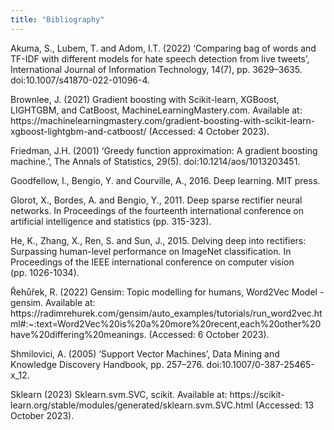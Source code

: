 ```yaml
---
title: "Bibliography"
---
```



Akuma, S., Lubem, T. and Adom, I.T. (2022) ‘Comparing bag of words and TF-IDF with different models for hate speech detection from live tweets’, International Journal of Information Technology, 14(7), pp. 3629–3635. doi:10.1007/s41870-022-01096-4. 

Brownlee, J. (2021) Gradient boosting with Scikit-learn, XGBoost, LIGHTGBM, and CatBoost, MachineLearningMastery.com. Available at: https://machinelearningmastery.com/gradient-boosting-with-scikit-learn-xgboost-lightgbm-and-catboost/ (Accessed: 4 October 2023). 

Friedman, J.H. (2001) ‘Greedy function approximation: A gradient boosting machine.’, The Annals of Statistics, 29(5). doi:10.1214/aos/1013203451. 

Goodfellow, I., Bengio, Y. and Courville, A., 2016. Deep learning. MIT press.

Glorot, X., Bordes, A. and Bengio, Y., 2011. Deep sparse rectifier neural networks. In Proceedings of the fourteenth international conference on artificial intelligence and statistics (pp. 315-323).

He, K., Zhang, X., Ren, S. and Sun, J., 2015. Delving deep into rectifiers: Surpassing human-level performance on ImageNet classification. In Proceedings of the IEEE international conference on computer vision (pp. 1026-1034).

Řehůřek, R. (2022) Gensim: Topic modelling for humans, Word2Vec Model - gensim. Available at: https://radimrehurek.com/gensim/auto_examples/tutorials/run_word2vec.html#:~:text=Word2Vec%20is%20a%20more%20recent,each%20other%20have%20differing%20meanings. (Accessed: 6 October 2023). 

Shmilovici, A. (2005) ‘Support Vector Machines’, Data Mining and Knowledge Discovery Handbook, pp. 257–276. doi:10.1007/0-387-25465-x_12. 

Sklearn (2023) Sklearn.svm.SVC, scikit. Available at: https://scikit-learn.org/stable/modules/generated/sklearn.svm.SVC.html (Accessed: 13 October 2023). 